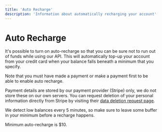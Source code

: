 ```yaml
---
title: 'Auto Recharge'
description: 'Information about automatically recharging your account'
---
```


# Auto Recharge

It's possible to turn on auto-recharge so that you can be sure not to run out of funds while using our API. This will automatically top-up your account from your credit card when your balance falls beneath a minimum that you specify.

Note that you must have made a payment or make a payment first to be able to enable auto recharge.

Payment details are stored by our payment provider (Stripe) only, we do not store these on our own servers. You can request deletion of your personal information directly from Stripe by visiting their [data deletion request page](support.stripe.com/questions/i-would-like-to-delete-the-information-stripe-has-collected-from-me).

We detect low balances every 5 minutes, so make sure to leave some buffer in your minimum before a recharge happens.

Minimum auto-recharge is $10. 